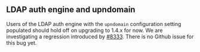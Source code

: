 ## LDAP auth engine and upndomain

Users of the LDAP auth engine with the `upndomain` configuration setting populated
should hold off on upgrading to 1.4.x for now.  We are investigating a regression
introduced by [#8333](https://github.com/hashicorp/vault/pull/8333).  There is
no Github issue for this bug yet.

